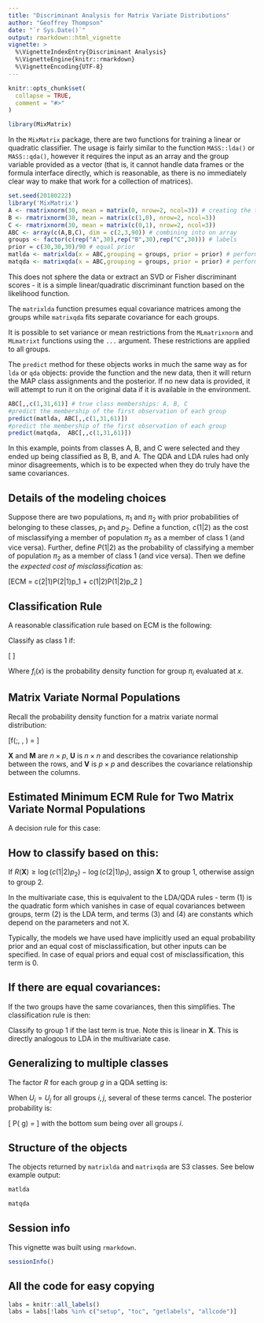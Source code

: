 ```yaml
---
title: "Discriminant Analysis for Matrix Variate Distributions"
author: "Geoffrey Thompson"
date: "`r Sys.Date()`"
output: rmarkdown::html_vignette
vignette: >
  %\VignetteIndexEntry{Discriminant Analysis}
  %\VignetteEngine{knitr::rmarkdown}
  %\VignetteEncoding{UTF-8}
---
```


```r
knitr::opts_chunk$set(
  collapse = TRUE,
  comment = "#>"
)
```

```r
library(MixMatrix)
```
In the `MixMatrix` package, there are two functions for training a linear or quadratic classifier.
The usage is fairly similar to the function `MASS::lda()` or `MASS::qda()`, however it requires the input
as an array and the group variable provided as a vector (that is, it cannot handle
data frames or the formula interface directly, which is reasonable, as there is no immediately
clear way to make that work for a collection of matrices).

```r
set.seed(20180222)
library('MixMatrix')
A <- rmatrixnorm(30, mean = matrix(0, nrow=2, ncol=3)) # creating the three groups
B <- rmatrixnorm(30, mean = matrix(c(1,0), nrow=2, ncol=3))
C <- rmatrixnorm(30, mean = matrix(c(0,1), nrow=2, ncol=3))
ABC <- array(c(A,B,C), dim = c(2,3,90)) # combining into on array
groups <- factor(c(rep("A",30),rep("B",30),rep("C",30))) # labels
prior = c(30,30,30)/90 # equal prior
matlda <- matrixlda(x = ABC,grouping = groups, prior = prior) # perform LDA
matqda <- matrixqda(x = ABC,grouping = groups, prior = prior) # perform QDA
```

This does not sphere the data or extract an SVD or Fisher discriminant scores - 
it is a simple linear/quadratic discriminant function based on the 
likelihood function. 

The `matrixlda` function presumes equal covariance matrices among the groups while `matrixqda` 
fits separate covariance for each groups.

It is possible to set variance or mean restrictions from the `MLmatrixnorm` and `MLmatrixt`
functions using the `...` argument. These restrictions are applied to all groups. 

The `predict` method for these objects works in much the same way as for `lda` 
or `qda` objects: provide the function and the new data, then it will return 
the MAP class assignments and the posterior. If no new data is 
provided, it will attempt to run it on the original data if it is available 
in the environment.

```r
ABC[,,c(1,31,61)] # true class memberships: A, B, C
#predict the membership of the first observation of each group
predict(matlda, ABC[,,c(1,31,61)]) 
#predict the membership of the first observation of each group
predict(matqda,  ABC[,,c(1,31,61)])

```
In this example, points from classes A, B, and C were selected and they ended 
up being classified as B, B, and A. The QDA and LDA rules had only minor 
disagreements, which is to be expected when they do truly have the same covariances.

## Details of the modeling choices

Suppose there are two populations, $\pi_1$ and $\pi_2$ with prior probabilities 
of belonging to these classes, $p_1$ and $p_2$. Define a function, $c(1|2)$ as 
the cost of misclassifying a member of population $\pi_2$ as a member of class 
$1$ (and vice versa). Further, define $P(1|2)$ as the probability of classifying 
a member of population $\pi_2$ as a member of class $1$ (and vice versa).  Then 
we define the *expected cost of misclassification* as:

\[ECM = c(2|1)P(2|1)p_1 + c(1|2)P(1|2)p_2 \]

## Classification Rule

A reasonable classification rule based on ECM is the following:

Classify as class $1$ if:

\[ \frac{f_1(x)}{f_2(x)} \geq \frac{c(1|2) p_2}{c(2|1)p_1} \]

Where $f_i(x)$ is the probability density function for group $\pi_i$ evaluated at $x$.

## Matrix Variate Normal Populations

Recall the probability density function for a matrix variate normal distribution:

\[f(\mathbf{X};\mathbf{M}, \mathbf{U}, \mathbf{V}) = \frac{\exp\left( -\frac{1}{2} \, \mathrm{tr}\left[ \mathbf{V}^{-1} (\mathbf{X} - \mathbf{M})^{T} \mathbf{U}^{-1} (\mathbf{X} - \mathbf{M}) \right] \right)}{(2\pi)^{np/2} |\mathbf{V}|^{n/2} |\mathbf{U}|^{p/2}} \]

$\mathbf{X}$ and $\mathbf{M}$ are $n \times p$, $\mathbf{U}$ is $n \times n$ 
and describes the covariance relationship between the rows, and $\mathbf{V}$ is 
$p \times p$ and describes the covariance relationship between the columns. 

## Estimated Minimum ECM Rule for Two Matrix Variate Normal Populations

A decision rule for this case:

\begin{eqnarray} 
R(\mathbf{X}) & = & \mathrm{trace}\big[ -\frac{1}{2}(\mathbf{V}_1^{-1} \mathbf{X}^{T} \mathbf{U}_1^{-1} \mathbf{X} - \mathbf{V}_2^{-1} \mathbf{X}^{T} \mathbf{U}_2^{-1} \mathbf{X}) \\
 &  & +(\mathbf{V}_1^{-1} \mathbf{M}_1^{T} \mathbf{U}_1^{-1} - \mathbf{V}_2^{-1} \mathbf{M}_2^{T} \mathbf{U}_2^{-1}) \mathbf{X} \\
 &  & -\frac{1}{2}(\mathbf{V}_1^{-1} \mathbf{M}_1^{T} \mathbf{U}_1^{-1} \mathbf{M}_1 - \mathbf{V}_2^{-1} \mathbf{M}_2^{T} \mathbf{U}_2^{-1} \mathbf{M}_2) \big]   \\ 
 &  & -\frac{1}{2}(p (\log|\mathbf{U}_1|-\log|\mathbf{U}_2|)+ n(\log|\mathbf{V}_1|-\log|\mathbf{V}_2|) )   
\end{eqnarray}

## How to classify based on this:

If $R(\mathbf{X}) \geq \log(c(1|2)p_2) - \log(c(2|1)p_1)$, assign $\mathbf{X}$ 
to group $1$, otherwise assign to group $2$.


In the multivariate case, this is equivalent to the LDA/QDA rules - term (1) 
is the quadratic form which vanishes in case of equal covariances between groups, 
term (2) is the LDA term, and terms (3) and (4) are constants which depend on 
the parameters and not $\mathrm{X}$. 

Typically, the models we have used have implicitly used an equal probability 
prior and an equal cost of misclassification, but other inputs can be specified. 
In case of equal priors and equal cost of misclassification, this term is 0.

## If there are equal covariances:

If the two groups have the same covariances, then this simplifies. The 
classification rule is then:
\begin{eqnarray} 
R(\mathbf{X}) & = & \mathrm{trace}\big[ (\mathbf{V}^{-1} (\mathbf{M}_1 -\mathbf{M}_2)^{T}\mathbf{U}^{-1}) \mathbf{X} \\
 &  & -\frac{1}{2}(\mathbf{V}^{-1} \mathbf{M}_1^{T} \mathbf{U}^{-1} \mathbf{M}_1 - \mathbf{V}^{-1} \mathbf{M}_2^{T} \mathbf{U}^{-1} \mathbf{M}_2) \big]    \\ 
   & \geq & \log(c(1|2)p_2) - \log(c(2|1)p_1)
\end{eqnarray}

Classify to group $1$ if the last term is true. Note this is linear in 
$\mathbf{X}$. This is directly analogous to LDA in the multivariate case.


## Generalizing to multiple classes

The factor $R$ for each group $g$ in a QDA setting is:

\begin{eqnarray} 
R_g(\mathbf{X}) & = & \mathrm{trace}\big[ -\frac{1}{2}(\mathbf{V}_g^{-1} \mathbf{X}^{T} \mathbf{U}_g^{-1} \mathbf{X}  +(\mathbf{V}_g^{-1} \mathbf{M}_g^{T} \mathbf{U}_g^{-1}) \mathbf{X}  -\frac{1}{2}(\mathbf{V}_g^{-1} \mathbf{M}_g^{T} \mathbf{U}_g^{-1} \mathbf{M}_g)  \big]   \\ 
 &  & -\frac{1}{2}(p (\log|\mathbf{U}_g|)+ n(\log|\mathbf{V}_g|) )  + \log p_g 
\end{eqnarray}
When $U_i = U_j$ for all groups $i,j$, several of these terms cancel. The posterior probability is:

\[ P(\mathbf{X} \in g) = \frac{ \exp (R_g (\mathbf{X}))}{\sum_i \exp (R_i(\mathbf{X}))} \]
with the bottom sum being over all groups $i$. 


## Structure of the objects

The objects returned by `matrixlda` and `matrixqda` are S3 classes. See below example output:

```r
matlda

matqda

```



## Session info

This vignette was built using `rmarkdown`.

```r
sessionInfo()
```

## All the code for easy copying

```r
labs = knitr::all_labels()
labs = labs[!labs %in% c("setup", "toc", "getlabels", "allcode")]
```
```r

```
